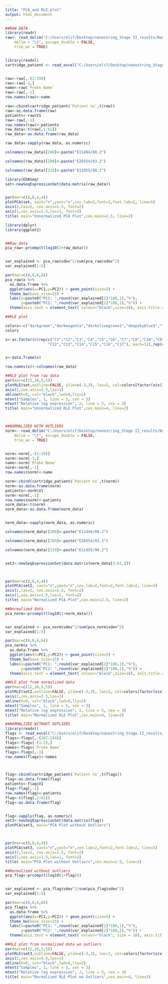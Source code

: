 ---
title: "PCA_and RLE_plot"
output: html_document
---


```{r, fig.width=10, fig.height=8}
##RAW DATA
library(readr)
raw<- read_delim("C:/Users/elif/Desktop/nanostring_Stage II_results/Nanostring Cartridge Results/Stage2, LMU, RAW data, Nanostring, whole cohort, 18.03.2022.txt", 
    delim = "\t", escape_double = FALSE, 
    trim_ws = TRUE)


library(readxl)
cartridge_patient <- read_excel("C:/Users/elif/Desktop/nanostring_Stage II_results/cartridge&patient.xlsx")


raw<-raw[,-(2:19)]
raw<-raw[-1,]
name<-raw$`Probe Name`
raw<-raw[,-1]
row.names(raw)<-name

raw<-cbind(cartridge_patient$`Patient no`,t(raw))
raw<-as.data.frame(raw)
patients<-raw$V1
raw<-raw[,-1]
row.names(raw)<-patients
raw_data<-t(raw[,1:61])
raw_data<-as.data.frame(raw_data)

raw_data<-sapply(raw_data, as.numeric)

colnames(raw_data)[208]<-paste("E11494/00.2")

colnames(raw_data)[209]<-paste("E26554/03.2")

colnames(raw_data)[210]<-paste("E11955/98.2")

library(EDASeq)
set<-newSeqExpressionSet(data.matrix(raw_data))


par(mar=c(8,8,4,4))
plotPCA(set, xaxt="n",yaxt="n",cex.lab=2,font=2,font.lab=2, line=5)
axis(2,las=2, cex.axis=1.5, font=2)
axis(1,cex.axis=1.5,las=1, font=2)
title( main="Unnormalized PCA Plot",cex.main=2.5, line=2)

```


```{r,fig.height=6,fig.width=8}
library(dplyr)
library(ggplot2)


##Raw_data
pca_raw<-prcomp(t(log10(1+raw_data)))


var_explained <- pca_raw$sdev^2/sum(pca_raw$sdev^2)
var_explained[1:5]

par(mar=c(8,8,6,6))
pca_raw$x %>% 
  as.data.frame %>%
  ggplot(aes(x=PC1,y=PC2)) + geom_point(size=5) +
  theme_bw(base_size=15) + 
  labs(x=paste0("PC1: ",round(var_explained[1]*100,1),"%"),
       y=paste0("PC2: ",round(var_explained[2]*100,1),"%")) +
  theme(axis.text = element_text( colour="black",size=18), axis.title.x = element_text(face="bold",size=20, margin = margin(t=20)),axis.title.y = element_text(face="bold",size=20, margin = margin(r=20)))
```


```{r,fig.width=20, fig.height=15}
##RLE plot

colors<-c("darkgreen","darkmagenta","darkolivegreen1","deepskyblue3","firebrick1","darkslateblue","gold4","lawngreen","lightblue","indianred4","ivory4","khaki","lightpink4","lightskyblue4","midnightblue","orange4","salmon","red")
colors

x<-as.factor(c(rep(c("C1","C2","C3","C4","C5","C6","C7","C8","C10","C9","C11",
                   "C12","C13","C14","C15","C16","C17"), each=12),rep(c("C18"), each=6)))


x<-data.frame(x)

row.names(x)<-colnames(raw_data)

##RLE plot from raw data
par(mar=c(12,10,5,5))
plotRLE(set,outline=FALSE, ylim=c(-3,3), las=2, col=colors[factor(x$x)], style="full", main="",whisklwd = 1.5,frame=FALSE,whisklty = 3,boxlwd=1.5,stapllwd =1, do.conf=TRUE,yaxt="n",xaxt="n")
axis(2,cex.axis=3.5,las=1)
abline(h=0, col="black",lwd=8,lty=2)
mtext("Samples", 1, line = 5, cex = 3)
mtext("Relative log expression", 2, line = 5, cex = 3)
title( main="Unnormalized RLE Plot",cex.main=4, line=2)




```

```{r,fig.width=10}
##NORMALIZED WITH OUTLIERS
norm<- read_delim("C:/Users/elif/Desktop/nanostring_Stage II_results/Nanostring Cartridge Results/Stage2, LMU, normalized data, Nanostring, whole cohort, 18.03.2022.txt", 
    delim = "\t", escape_double = FALSE, 
    trim_ws = TRUE)


norm<-norm[,-(2:19)]
norm<-norm[-1,]
name<-norm$`Probe Name`
norm<-norm[,-1]
row.names(norm)<-name

norm<-cbind(cartridge_patient$`Patient no`,t(norm))
norm<-as.data.frame(norm)
patients<-norm$V1
norm<-norm[,-1]
row.names(norm)<-patients
norm_data<-t(norm)
norm_data<-as.data.frame(norm_data)


norm_data<-sapply(norm_data, as.numeric)

colnames(norm_data)[208]<-paste("E11494/00.2")

colnames(norm_data)[209]<-paste("E26554/03.2")

colnames(norm_data)[210]<-paste("E11955/98.2")


set2<-newSeqExpressionSet(data.matrix(norm_data[1:61,]))



par(mar=c(8,8,4,4))
plotPCA(set2, xaxt="n",yaxt="n",cex.lab=2,font=2,font.lab=2, line=5)
axis(2,las=2, cex.axis=1.5, font=2)
axis(1,cex.axis=1.5,las=1, font=2)
title( main="Normalized PCA Plot",cex.main=2.5, line=2)

```

```{r,fig.height=6,fig.width=8}

##Normalized data
pca_norm<-prcomp(t(log10(1+norm_data)))


var_explained <- pca_norm$sdev^2/sum(pca_norm$sdev^2)
var_explained[1:5]

par(mar=c(8,8,6,6))
pca_norm$x %>% 
  as.data.frame %>%
  ggplot(aes(x=PC1,y=PC2)) + geom_point(size=5) +
  theme_bw(base_size=15) + 
  labs(x=paste0("PC1: ",round(var_explained[1]*100,1),"%"),
       y=paste0("PC2: ",round(var_explained[2]*100,1),"%")) +
  theme(axis.text = element_text( colour="black",size=18), axis.title.x = element_text(face="bold",size=20, margin = margin(t=20)),axis.title.y = element_text(face="bold",size=20, margin = margin(r=20)))+scale_y_discrete(limits=c(-2,-1,0,1,2))
```

```{r,fig.width=20,fig.height=15}


##RLE plot from normalized data
par(mar=c(12,10,5,5))
plotRLE(set2,outline=FALSE, ylim=c(-3,3), las=2, col=colors[factor(x$x)], style="full", main="",whisklwd = 1.5,frame=FALSE,whisklty = 3,boxlwd=1.5,stapllwd =1, do.conf=TRUE,yaxt="n",xaxt="n")
axis(2,cex.axis=3.5,las=1)
abline(h=0, col="black",lwd=8,lty=2)
mtext("Samples", 1, line = 5, cex = 3)
mtext("Relative log expression", 2, line = 5, cex = 3)
title( main="Normalized RLE Plot",cex.main=4, line=2)

```



```{r, fig.width=10}
##NORMALIZED WITHOUT OUTLIERS
library(readxl)
flags <- read_excel("C:/Users/elif/Desktop/nanostring_Stage II_results/normalized_expression_counts_wo_flags.xlsx")
flags<-flags[,-(207:224)]
flags<-flags[-(1:2),]
names<-flags$`Probe Name`
flags<-flags[,-1]
row.names(flags)<-names



flag<-cbind(cartridge_patient$`Patient no`,t(flags))
flag<-as.data.frame(flag)
patients<-flag$V1
flag<-flag[,-1]
row.names(flag)<-patients
flag<-t(flag[,1:61])
flag<-as.data.frame(flag)


flag<-sapply(flag, as.numeric)
set3<-newSeqExpressionSet(data.matrix(flag))
plotPCA(set3, main="PCA Plot without Outliers")



par(mar=c(8,8,4,4))
plotPCA(set3, xaxt="n",yaxt="n",cex.lab=2,font=2,font.lab=2, line=5)
axis(2,las=2, cex.axis=1.5, font=2)
axis(1,cex.axis=1.5,las=1, font=2)
title( main="PCA Plot without Outliers",cex.main=2.5, line=2)


```



```{r,fig.height=6,fig.width=8}
##Normalized without outliers
pca_flag<-prcomp(t(log10(1+flag)))


var_explained <- pca_flag$sdev^2/sum(pca_flag$sdev^2)
var_explained[1:5]

par(mar=c(8,8,6,6))
pca_flag$x %>% 
  as.data.frame %>%
  ggplot(aes(x=PC1,y=PC2)) + geom_point(size=5) +
  theme_bw(base_size=15) + 
  labs(x=paste0("PC1: ",round(var_explained[1]*100,1),"%"),
       y=paste0("PC2: ",round(var_explained[2]*100,1),"%")) +
  theme(axis.text = element_text( colour="black", size = 18), axis.title.x = element_text(face="bold",size=20, margin = margin(t=20)),axis.title.y = element_text(face="bold", size=20,margin = margin(r=20)))+scale_y_discrete(limits=c(-2,-1,0,1,2))+scale_x_discrete(limits=c(-2,-1,0,1,2))
```


```{r,fig.width=20,fig.height=15}



##RLE plot from normalized data wo outliers
par(mar=c(12,10,5,5))
plotRLE(set3,outline=FALSE, ylim=c(-3,3), las=2, col=colors[factor(x$x)], style="full", main="",whisklwd = 1.5,frame=FALSE,whisklty = 3,boxlwd=1.5,stapllwd =1, do.conf=TRUE,yaxt="n",xaxt="n")
axis(2,cex.axis=3.5,las=1)
abline(h=0, col="black",lwd=8,lty=2)
mtext("Samples", 1, line = 5, cex = 3)
mtext("Relative log expression", 2, line = 5, cex = 3)
title( main="Normalized RLE Plot wo Outliers",cex.main=4, line=2)



```




